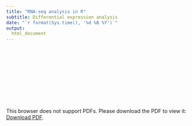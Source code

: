 ```yaml
---
title: "RNA-seq analysis in R"
subtitle: Differential expression analysis
date: "`r format(Sys.time(), '%d %B %Y')`"
output: 
  html_document
---
```


<object data="../slides/Differential_Expression_Analysis.pdf" type="application/pdf" width="700px" height="700px">
    <embed src="../slides/Differential_Expression_Analysis.pdf">
        <p>This browser does not support PDFs. Please download the PDF to view it: <a href="../slides/Differential_Expression_Analysis.pdf">Download PDF</a>.</p>
    </embed>
</object>
